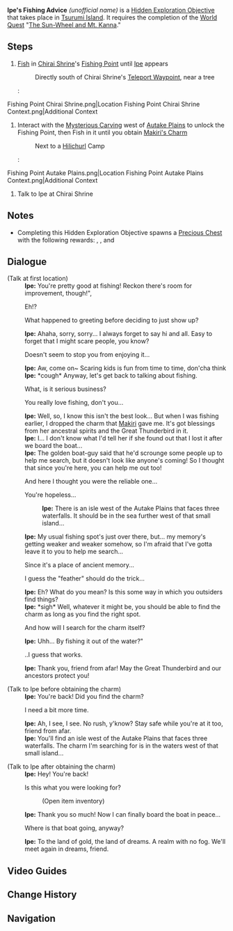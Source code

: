 {{Stub|missing infobox image}}
{{Hidden Exploration Objectives Infobox
|image      = 
|type       = Quest-Like
|req        = [[The Sun-Wheel and Mt. Kanna]]
|unlocks    = [[Autake Plains]] [[Fishing/Points|Fishing Point]]
|region     = Inazuma
|area       = Tsurumi Island
|loc        = [[Chirai Shrine]], [[Tsurumi Island]]
|characters = Ipe;Paimon;Traveler
}}
'''Ipe's Fishing Advice''' ''(unofficial name)'' is a [[Hidden Exploration Objective]] that takes place in [[Tsurumi Island]]. It requires the completion of the [[World Quest]] "[[The Sun-Wheel and Mt. Kanna]]."

==Steps==
# [[Fishing|Fish]] in [[Chirai Shrine]]'s [[Fishing/Points|Fishing Point]] until [[Ipe]] appears
#: Directly south of Chirai Shrine's [[Teleport Waypoint]], near a tree
#: <gallery hideaddbutton="true" captionalign="center">
Fishing Point Chirai Shrine.png|Location
Fishing Point Chirai Shrine Context.png|Additional Context
</gallery>
# Interact with the [[Mysterious Carving]] west of [[Autake Plains]] to unlock the Fishing Point, then Fish in it until you obtain [[Makiri's Charm]]
#: Next to a [[Hilichurl]] Camp
#: <gallery hideaddbutton="true" captionalign="center">
Fishing Point Autake Plains.png|Location
Fishing Point Autake Plains Context.png|Additional Context
</gallery>
# Talk to Ipe at Chirai Shrine

==Notes==
* Completing this Hidden Exploration Objective spawns a [[Precious Chest]] with the following rewards: {{Item|Primogem|30|x = 30}}, {{Item|Mora|20|x = 20,000}}, and {{Item|Hero's Wit|30|x = 2}}

==Dialogue==
{{Dialogue start}}
;(Talk at first location)
:'''Ipe:''' You're pretty good at fishing! Reckon there's room for improvement, though!",
:{{DIcon}} Eh!?
:{{DIcon}} What happened to greeting before deciding to just show up?
:'''Ipe:''' Ahaha, sorry, sorry... I always forget to say hi and all. Easy to forget that I might scare people, you know?
:{{DIcon}} Doesn't seem to stop you from enjoying it...
:'''Ipe:''' Aw, come on~ Scaring kids is fun from time to time, don'cha think
:'''Ipe:''' *cough* Anyway, let's get back to talking about fishing.
:{{DIcon}} What, is it serious business?
:{{DIcon}} You really love fishing, don't you...
:'''Ipe:''' Well, so, I know this isn't the best look... But when I was fishing earlier, I dropped the charm that [[Makiri]] gave me. It's got blessings from her ancestral spirits and the Great Thunderbird in it.
:'''Ipe:''' I... I don't know what I'd tell her if she found out that I lost it after we board the boat...
:'''Ipe:''' The golden boat-guy said that he'd scrounge some people up to help me search, but it doesn't look like anyone's coming! So I thought that since you're here, you can help me out too!
:{{DIcon}} And here I thought you were the reliable one...
:{{DIcon}} You're hopeless...
::'''Ipe:''' There is an isle west of the Autake Plains that faces three waterfalls. It should be in the sea further west of that small island...
:'''Ipe:''' My usual fishing spot's just over there, but... my memory's getting weaker and weaker somehow, so I'm afraid that I've gotta leave it to you to help me search...
:{{DIcon}} Since it's a place of ancient memory...
:{{DIcon}} I guess the "feather" should do the trick...
:'''Ipe:''' Eh? What do you mean? Is this some way in which you outsiders find things?
:'''Ipe:''' *sigh* Well, whatever it might be, you should be able to find the charm as long as you find the right spot.
:{{DIcon}} And how will I search for the charm itself?
:'''Ipe:''' Uhh... By fishing it out of the water?"
:{{DIcon}} ..I guess that works.
:'''Ipe:''' Thank you, friend from afar! May the Great Thunderbird and our ancestors protect you!

;(Talk to Ipe before obtaining the charm)
:'''Ipe:''' You're back! Did you find the charm?
:{{DIcon}} I need a bit more time.
:'''Ipe:''' Ah, I see, I see. No rush, y'know? Stay safe while you're at it too, friend from afar.
:'''Ipe:''' You'll find an isle west of the Autake Plains that faces three waterfalls. The charm I'm searching for is in the waters west of that small island...

;(Talk to Ipe after obtaining the charm)
:'''Ipe:''' Hey! You're back!
:{{DIcon|Quest}} Is this what you were looking for?
::(Open item inventory)
:'''Ipe:''' Thank you so much! Now I can finally board the boat in peace...
:{{DIcon}} Where is that boat going, anyway?
:'''Ipe:''' To the land of gold, the land of dreams. A realm with no fog. We'll meet again in dreams, friend.
{{Dialogue end}}

==Video Guides==
{{EVT
|video1   = https://youtu.be/bBoAM5owNbw
|caption1 = Ipe's Fishing Advice Guide
}}

==Change History==
{{Change History|2.2}}

==Navigation==
{{Hidden Exploration Objective Navbox|Quest-Like}}